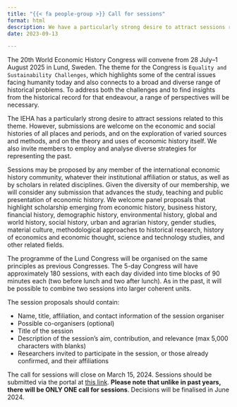 ```yaml
---
title: "{{< fa people-group >}} Call for sessions"
format: html
description: We have a particularly strong desire to attract sessions related to the theme `Equality and Sustainability Challenges`. However, submissions are welcome on the economic and social histories of all places and periods, and on the exploration of varied sources and methods, and on the theory and uses of economic history itself.
date: 2023-09-13

---
```


The 20th World Economic History Congress will convene from 28 July–1 August 2025 in Lund, Sweden. The theme for the Congress is `Equality and Sustainability Challenges`, which highlights some of the central issues facing humanity today and also connects to a broad and diverse range of historical problems. To address both the challenges and to find insights from the historical record for that endeavour, a range of perspectives will be necessary.

The IEHA has a particularly strong desire to attract sessions related to this theme. However, submissions are welcome on the economic and social histories of all places and periods, and on the exploration of varied sources and methods, and on the theory and uses of economic history itself. We also invite members to employ and analyse diverse strategies for representing the past.

Sessions may be proposed by any member of the international economic history community, whatever their institutional affiliation or status, as well as by scholars in related disciplines. Given the diversity of our membership, we will consider any submission that advances the study, teaching and public presentation of economic history. We welcome panel proposals that highlight scholarship emerging from economic history, business history, financial history, demographic history, environmental history, global and world history, social history, urban and agrarian history, gender studies, material culture, methodological approaches to historical research, history of economics and economic thought, science and technology studies, and other related fields.  

The programme of the Lund Congress will be organised on the same principles as previous Congresses. The 5-day Congress will have approximately 180 sessions, with each day divided into time blocks of 90 minutes each (two before lunch and two after lunch). As in the past, it will be possible to combine two sessions into larger coherent units. 

The session proposals should contain:


- Name, title, affiliation, and contact information of the session organiser
- Possible co-organisers (optional)
- Title of the session
- Description of the session’s aim, contribution, and relevance (max 5,000 characters with blanks)
- Researchers invited to participate in the session, or those already confirmed, and their affiliations

 
The call for sessions will close on March 15, 2024. Sessions should be submitted via the portal at [this link](https://www.appinconf.com/kas/Abstract?projectName=wehc2025). **Please note that unlike in past years, there will be ONLY ONE call for sessions**. Decisions will be finalised in June 2024.
